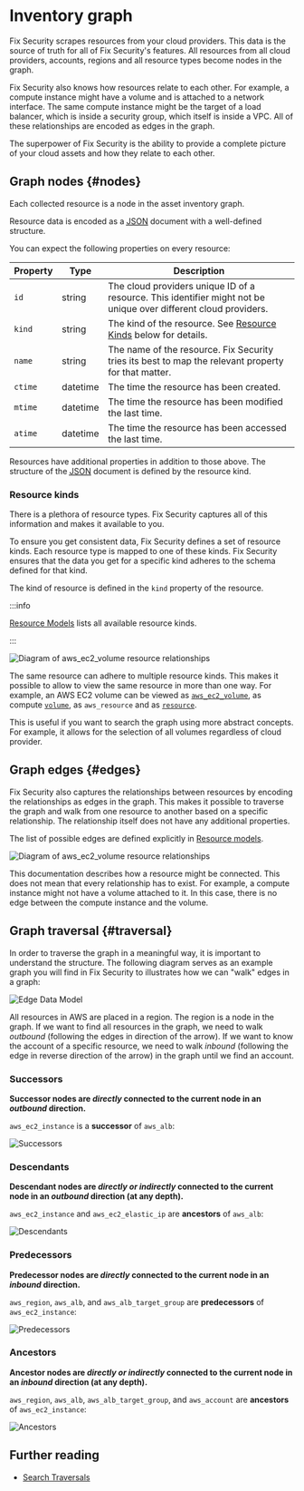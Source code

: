 # Inventory graph

Fix Security scrapes resources from your cloud providers. This data is the source of truth for all of Fix Security's features. All resources from all cloud providers, accounts, regions and all resource types become nodes in the graph.

Fix Security also knows how resources relate to each other. For example, a compute instance might have a volume and is attached to a network interface. The same compute instance might be the target of a load balancer, which is inside a security group, which itself is inside a VPC. All of these relationships are encoded as edges in the graph.

The superpower of Fix Security is the ability to provide a complete picture of your cloud assets and how they relate to each other.

## Graph nodes \{#nodes}

Each collected resource is a node in the asset inventory graph.

Resource data is encoded as a [<abbr title="JavaScript Object Notation">JSON</abbr>](https://json.org) document with a well-defined structure.

You can expect the following properties on every resource:

| Property | Type     | Description                                                                                                      |
| -------- | -------- | ---------------------------------------------------------------------------------------------------------------- |
| `id`     | string   | The cloud providers unique ID of a resource. This identifier might not be unique over different cloud providers. |
| `kind`   | string   | The kind of the resource. See [Resource Kinds](#resource-kinds) below for details.                               |
| `name`   | string   | The name of the resource. Fix Security tries its best to map the relevant property for that matter.              |
| `ctime`  | datetime | The time the resource has been created.                                                                          |
| `mtime`  | datetime | The time the resource has been modified the last time.                                                           |
| `atime`  | datetime | The time the resource has been accessed the last time.                                                           |

Resources have additional properties in addition to those above. The structure of the [<abbr title="JavaScript Object Notation">JSON</abbr>](https://json.org) document is defined by the resource kind.

### Resource kinds

There is a plethora of resource types. Fix Security captures all of this information and makes it available to you.

To ensure you get consistent data, Fix Security defines a set of resource kinds. Each resource type is mapped to one of these kinds. Fix Security ensures that the data you get for a specific kind adheres to the schema defined for that kind.

The kind of resource is defined in the `kind` property of the resource.

:::info

[Resource Models](../resources/index.mdx) lists all available resource kinds.

:::

<ZoomPanPinch>

![Diagram of aws_ec2_volume resource relationships](./img/aws_ec2_volume.svg)

</ZoomPanPinch>

The same resource can adhere to multiple resource kinds. This makes it possible to allow to view the same resource in more than one way. For example, an AWS EC2 volume can be viewed as [`aws_ec2_volume`](../resources/aws/ec2/aws_ec2_volume.mdx), as compute [`volume`](../resources/base-kinds/volume.mdx), as `aws_resource` and as [`resource`](../resources/index.mdx#resource-base-kind).

This is useful if you want to search the graph using more abstract concepts. For example, it allows for the selection of all volumes regardless of cloud provider.

## Graph edges \{#edges}

Fix Security also captures the relationships between resources by encoding the relationships as edges in the graph. This makes it possible to traverse the graph and walk from one resource to another based on a specific relationship. The relationship itself does not have any additional properties.

The list of possible edges are defined explicitly in [Resource models](../resources/index.mdx).

<ZoomPanPinch>

![Diagram of aws_ec2_volume resource relationships](./img/aws_ec2_volume_relationships.svg)

</ZoomPanPinch>

This documentation describes how a resource might be connected. This does not mean that every relationship has to exist. For example, a compute instance might not have a volume attached to it. In this case, there is no edge between the compute instance and the volume.

## Graph traversal \{#traversal}

In order to traverse the graph in a meaningful way, it is important to understand the structure. The following diagram serves as an example graph you will find in Fix Security to illustrates how we can "walk" edges in a graph:

![Edge Data Model](./img/graph_query_graph_edges.png)

All resources in AWS are placed in a region. The region is a node in the graph. If we want to find all resources in the graph, we need to walk _outbound_ (following the edges in direction of the arrow). If we want to know the account of a specific resource, we need to walk _inbound_ (following the edge in reverse direction of the arrow) in the graph until we find an account.

### Successors

**Successor nodes are _directly_ connected to the current node in an _outbound_ direction.**

`aws_ec2_instance` is a **successor** of `aws_alb`:

![Successors](./img/graph_edges_successors.png)

### Descendants

**Descendant nodes are _directly or indirectly_ connected to the current node in an _outbound_ direction (at any depth).**

`aws_ec2_instance` and `aws_ec2_elastic_ip` are **ancestors** of `aws_alb`:

![Descendants](./img/graph_edges_descendants.png)

### Predecessors

**Predecessor nodes are _directly_ connected to the current node in an _inbound_ direction.**

`aws_region`, `aws_alb`, and `aws_alb_target_group` are **predecessors** of `aws_ec2_instance`:

![Predecessors](./img/graph_edges_predecessors.png)

### Ancestors

**Ancestor nodes are _directly or indirectly_ connected to the current node in an _inbound_ direction (at any depth).**

`aws_region`, `aws_alb`, `aws_alb_target_group`, and `aws_account` are **ancestors** of `aws_ec2_instance`:

![Ancestors](./img/graph_edges_ancestors.png)

## Further reading

- [Search Traversals](../search-syntax/traversals.mdx)
